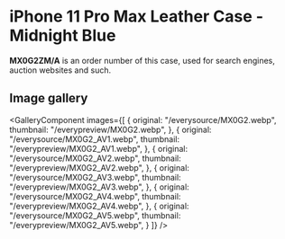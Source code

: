 
# iPhone 11 Pro Max Leather Case - Midnight Blue

<Callout type='info' emoji='👉🏻'>**MX0G2ZM/A** is an order number of this case, used for search engines, auction websites and such.</Callout>

## Image gallery

<GalleryComponent
    images={[
      {
        original: "/everysource/MX0G2.webp",
        thumbnail: "/everypreview/MX0G2.webp",
      },
      {
        original: "/everysource/MX0G2_AV1.webp",
        thumbnail: "/everypreview/MX0G2_AV1.webp",
      },
      {
        original: "/everysource/MX0G2_AV2.webp",
        thumbnail: "/everypreview/MX0G2_AV2.webp",
      },
      {
        original: "/everysource/MX0G2_AV3.webp",
        thumbnail: "/everypreview/MX0G2_AV3.webp",
      },
      {
        original: "/everysource/MX0G2_AV4.webp",
        thumbnail: "/everypreview/MX0G2_AV4.webp",
      },
      {
        original: "/everysource/MX0G2_AV5.webp",
        thumbnail: "/everypreview/MX0G2_AV5.webp",
      }
    ]}
  />
